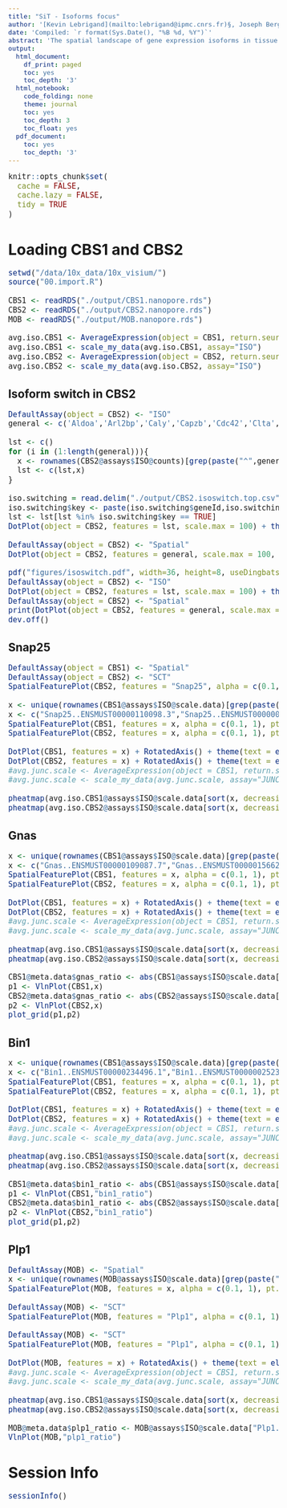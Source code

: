 ```yaml
---
title: "SiT - Isoforms focus"
author: '[Kevin Lebrigand](mailto:lebrigand@ipmc.cnrs.fr)§, Joseph Bergenstråhle §, Kim Thrane §, Annelie Mollbrink, Pascal Barbry, Rainer Waldmann and Joakim Lundeberg'
date: 'Compiled: `r format(Sys.Date(), "%B %d, %Y")`'
abstract: 'The spatial landscape of gene expression isoforms in tissue sections.'
output:
  html_document:
    df_print: paged
    toc: yes
    toc_depth: '3'
  html_notebook:
    code_folding: none
    theme: journal
    toc: yes
    toc_depth: 3
    toc_float: yes
  pdf_document:
    toc: yes
    toc_depth: '3'
---
```


<style type="text/css">

body, td {
   font-size: 15px;
}
code.r{
  font-size: 15px;
}
pre {
  font-size: 15px
}
</style>

```r
knitr::opts_chunk$set(
  cache = FALSE,
  cache.lazy = FALSE,
  tidy = TRUE
)

```

# Loading CBS1 and CBS2

```r

setwd("/data/10x_data/10x_visium/")
source("00.import.R")

CBS1 <- readRDS("./output/CBS1.nanopore.rds")
CBS2 <- readRDS("./output/CBS2.nanopore.rds")
MOB <- readRDS("./output/MOB.nanopore.rds")

avg.iso.CBS1 <- AverageExpression(object = CBS1, return.seurat = TRUE, assay="ISO")
avg.iso.CBS1 <- scale_my_data(avg.iso.CBS1, assay="ISO")
avg.iso.CBS2 <- AverageExpression(object = CBS2, return.seurat = TRUE, assay="ISO")
avg.iso.CBS2 <- scale_my_data(avg.iso.CBS2, assay="ISO")

```

## Isoform switch in CBS2

```r

DefaultAssay(object = CBS2) <- "ISO"
general <- c('Aldoa','Arl2bp','Caly','Capzb','Cdc42','Clta','Cltb','Cnih2','Dbndd2','Dtnbp1','Faim','Ftl1','Gnas','Kctd13','Kctd17','Ly6h','Mrpl48','Myl6','Nbdy','Nkain4','Olfm2','Rps6','Rtn4','Sept5','Sft2d1','Snap25','Vti1b')

lst <- c()
for (i in (1:length(general))){
  x <- rownames(CBS2@assays$ISO@counts)[grep(paste("^",general[i],"\\.\\.",sep=""), rownames(CBS2@assays$ISO@counts))]
  lst <- c(lst,x)
}

iso.switching = read.delim("./output/CBS2.isoswitch.top.csv", sep=",", stringsAsFactors = F)
iso.switching$key <- paste(iso.switching$geneId,iso.switching$transcriptId, sep="..")
lst <- lst[lst %in% iso.switching$key == TRUE]
DotPlot(object = CBS2, features = lst, scale.max = 100) + theme(axis.text.x = element_text(angle = 90, hjust = 1)) # RotatedAxis

DefaultAssay(object = CBS2) <- "Spatial"
DotPlot(object = CBS2, features = general, scale.max = 100, cols = c("lightgrey", "red")) + theme(axis.text.x = element_text(angle = 90, hjust = 1))

pdf("figures/isoswitch.pdf", width=36, height=8, useDingbats=FALSE)
DefaultAssay(object = CBS2) <- "ISO"
DotPlot(object = CBS2, features = lst, scale.max = 100) + theme(axis.text.x = element_text(angle = 45, hjust = 1))
DefaultAssay(object = CBS2) <- "Spatial"
print(DotPlot(object = CBS2, features = general, scale.max = 100, cols = c("lightgrey", "red")) + theme(axis.text.x = element_text(angle = 45, hjust = 1))) # 
dev.off()

```

## Snap25

```r

DefaultAssay(object = CBS1) <- "Spatial"
DefaultAssay(object = CBS2) <- "SCT"
SpatialFeaturePlot(CBS2, features = "Snap25", alpha = c(0.1, 1), pt.size.factor =2)

x <- unique(rownames(CBS1@assays$ISO@scale.data)[grep(paste("^Snap25\\.\\.",sep=""), rownames(CBS1@assays$ISO@scale.data))])
x <- c("Snap25..ENSMUST00000110098.3","Snap25..ENSMUST00000028727.10")
SpatialFeaturePlot(CBS1, features = x, alpha = c(0.1, 1), pt.size.factor =2)
SpatialFeaturePlot(CBS2, features = x, alpha = c(0.1, 1), pt.size.factor =2)

DotPlot(CBS1, features = x) + RotatedAxis() + theme(text = element_text(size = 8), axis.text=element_text(size = 8))
DotPlot(CBS2, features = x) + RotatedAxis() + theme(text = element_text(size = 8), axis.text=element_text(size = 8))
#avg.junc.scale <- AverageExpression(object = CBS1, return.seurat = TRUE, assay="JUNC")
#avg.junc.scale <- scale_my_data(avg.junc.scale, assay="JUNC")

pheatmap(avg.iso.CBS1@assays$ISO@scale.data[sort(x, decreasing=FALSE),], cluster_rows=FALSE, cluster_cols=FALSE, fontsize = 8, clustering_method = "complete", clustering_distance_rows = "manhattan")
pheatmap(avg.iso.CBS2@assays$ISO@scale.data[sort(x, decreasing=FALSE),], cluster_rows=FALSE, cluster_cols=FALSE, fontsize = 8, clustering_method = "complete", clustering_distance_rows = "manhattan")

```

## Gnas

```r

x <- unique(rownames(CBS1@assays$ISO@scale.data)[grep(paste("^Gnas\\.\\.",sep=""), rownames(CBS1@assays$ISO@scale.data))])
x <- c("Gnas..ENSMUST00000109087.7","Gnas..ENSMUST00000156623.7")
SpatialFeaturePlot(CBS1, features = x, alpha = c(0.1, 1), pt.size.factor =2)
SpatialFeaturePlot(CBS2, features = x, alpha = c(0.1, 1), pt.size.factor =2)

DotPlot(CBS1, features = x) + RotatedAxis() + theme(text = element_text(size = 8), axis.text=element_text(size = 8))
DotPlot(CBS2, features = x) + RotatedAxis() + theme(text = element_text(size = 8), axis.text=element_text(size = 8))
#avg.junc.scale <- AverageExpression(object = CBS1, return.seurat = TRUE, assay="JUNC")
#avg.junc.scale <- scale_my_data(avg.junc.scale, assay="JUNC")

pheatmap(avg.iso.CBS1@assays$ISO@scale.data[sort(x, decreasing=FALSE),], cluster_rows=FALSE, cluster_cols=FALSE, fontsize = 8, clustering_method = "complete", clustering_distance_rows = "manhattan")
pheatmap(avg.iso.CBS2@assays$ISO@scale.data[sort(x, decreasing=FALSE),], cluster_rows=FALSE, cluster_cols=FALSE, fontsize = 8, clustering_method = "complete", clustering_distance_rows = "manhattan")

CBS1@meta.data$gnas_ratio <- abs(CBS1@assays$ISO@scale.data["Gnas..ENSMUST00000109087.7",]/CBS1@assays$ISO@scale.data["Gnas..ENSMUST00000156623.7",])
p1 <- VlnPlot(CBS1,x)
CBS2@meta.data$gnas_ratio <- abs(CBS2@assays$ISO@scale.data["Gnas..ENSMUST00000109087.7",]/CBS2@assays$ISO@scale.data["Gnas..ENSMUST00000156623.7",])
p2 <- VlnPlot(CBS2,x)
plot_grid(p1,p2)

```

## Bin1

```r

x <- unique(rownames(CBS1@assays$ISO@scale.data)[grep(paste("^Bin1\\.\\.",sep=""), rownames(CBS1@assays$ISO@scale.data))])
x <- c("Bin1..ENSMUST00000234496.1","Bin1..ENSMUST00000025239.8")
SpatialFeaturePlot(CBS1, features = x, alpha = c(0.1, 1), pt.size.factor =2)
SpatialFeaturePlot(CBS2, features = x, alpha = c(0.1, 1), pt.size.factor =2)

DotPlot(CBS1, features = x) + RotatedAxis() + theme(text = element_text(size = 8), axis.text=element_text(size = 8))
DotPlot(CBS2, features = x) + RotatedAxis() + theme(text = element_text(size = 8), axis.text=element_text(size = 8))
#avg.junc.scale <- AverageExpression(object = CBS1, return.seurat = TRUE, assay="JUNC")
#avg.junc.scale <- scale_my_data(avg.junc.scale, assay="JUNC")

pheatmap(avg.iso.CBS1@assays$ISO@scale.data[sort(x, decreasing=FALSE),], cluster_rows=FALSE, cluster_cols=FALSE, fontsize = 8, clustering_method = "complete", clustering_distance_rows = "manhattan")
pheatmap(avg.iso.CBS2@assays$ISO@scale.data[sort(x, decreasing=FALSE),], cluster_rows=FALSE, cluster_cols=FALSE, fontsize = 8, clustering_method = "complete", clustering_distance_rows = "manhattan")

CBS1@meta.data$bin1_ratio <- abs(CBS1@assays$ISO@scale.data["Bin1..ENSMUST00000234496.1",]/CBS1@assays$ISO@scale.data["Bin1..ENSMUST00000025239.8",])
p1 <- VlnPlot(CBS1,"bin1_ratio")
CBS2@meta.data$bin1_ratio <- abs(CBS2@assays$ISO@scale.data["Bin1..ENSMUST00000234496.1",]/CBS2@assays$ISO@scale.data["Bin1..ENSMUST00000025239.8",])
p2 <- VlnPlot(CBS2,"bin1_ratio")
plot_grid(p1,p2)

```

## Plp1

```r

DefaultAssay(MOB) <- "Spatial"
x <- unique(rownames(MOB@assays$ISO@scale.data)[grep(paste("^Plp1\\.\\.",sep=""), rownames(MOB@assays$ISO@scale.data))])
SpatialFeaturePlot(MOB, features = x, alpha = c(0.1, 1), pt.size.factor =2)

DefaultAssay(MOB) <- "SCT"
SpatialFeaturePlot(MOB, features = "Plp1", alpha = c(0.1, 1), pt.size.factor =2)

DefaultAssay(MOB) <- "SCT"
SpatialFeaturePlot(MOB, features = "Plp1", alpha = c(0.1, 1), pt.size.factor =2)

DotPlot(MOB, features = x) + RotatedAxis() + theme(text = element_text(size = 8), axis.text=element_text(size = 8))
#avg.junc.scale <- AverageExpression(object = CBS1, return.seurat = TRUE, assay="JUNC")
#avg.junc.scale <- scale_my_data(avg.junc.scale, assay="JUNC")

pheatmap(avg.iso.CBS1@assays$ISO@scale.data[sort(x, decreasing=FALSE),], cluster_rows=FALSE, cluster_cols=FALSE, fontsize = 8, clustering_method = "complete", clustering_distance_rows = "manhattan")
pheatmap(avg.iso.CBS2@assays$ISO@scale.data[sort(x, decreasing=FALSE),], cluster_rows=FALSE, cluster_cols=FALSE, fontsize = 8, clustering_method = "complete", clustering_distance_rows = "manhattan")

MOB@meta.data$plp1_ratio <- MOB@assays$ISO@scale.data["Plp1..ENSMUST00000033800.12",]/MOB@assays$ISO@scale.data["Plp1..ENSMUST00000113085.1",]
VlnPlot(MOB,"plp1_ratio")

```

# Session Info

```r
sessionInfo()
```

